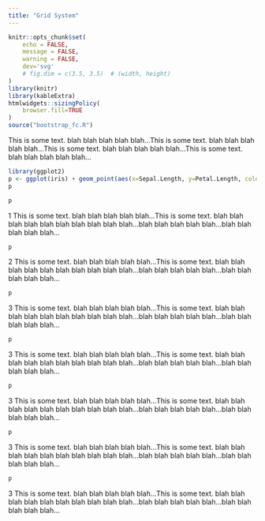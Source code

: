 ```yaml
---
title: "Grid System"
---
```


```r
knitr::opts_chunk$set(
	echo = FALSE,
	message = FALSE,
	warning = FALSE,
	dev='svg'
	# fig.dim = c(3.5, 3.5)  # (width, height)
)
library(knitr)
library(kableExtra)
htmlwidgets::sizingPolicy(
    browser.fill=TRUE
)
source("bootstrap_fc.R")
```



<div class="container-fluid">
<div class="row  alert alert-success">

<div class="col-xs-6 col-md-4">
This is some text. blah blah blah blah blah...This is some text. blah blah blah blah blah...This is some text. blah blah blah blah blah...This is some text. blah blah blah blah blah...
</div>

<div class="col-xs-6 col-md-4">
```r
library(ggplot2)
p <- ggplot(iris) + geom_point(aes(x=Sepal.Length, y=Petal.Length, color=Species))
p
```
</div>

</div>
</div>



<div class="container-fluid">
<div class="row  alert alert-info">

<div class="col-xs-6 col-sm-4">
```r
p
```
1 This is some text. blah blah blah blah blah...This is some text. blah blah blah blah blah blah blah blah blah blah...blah blah blah blah blah...blah blah blah blah blah...</div>

<div class="col-xs-6 col-sm-4">
```r
p
```
2 This is some text. blah blah blah blah blah...This is some text. blah blah blah blah blah blah blah blah blah blah...blah blah blah blah blah...blah blah blah blah blah...</div>

<div class="col-xs-6 col-sm-4">
```r
p
```
3 This is some text. blah blah blah blah blah...This is some text. blah blah blah blah blah blah blah blah blah blah...blah blah blah blah blah...blah blah blah blah blah...</div>

</div></div>


<div class="container-fluid">
<div class="row  alert alert-info">

<div class="col-xs-6 col-md-3">
```r
p
```
3 This is some text. blah blah blah blah blah...This is some text. blah blah blah blah blah blah blah blah blah blah...blah blah blah blah blah...blah blah blah blah blah...</div>

<div class="col-xs-6 col-md-3">
```r
p
```
3 This is some text. blah blah blah blah blah...This is some text. blah blah blah blah blah blah blah blah blah blah...blah blah blah blah blah...blah blah blah blah blah...</div>

<div class="col-xs-6 col-md-3">
```r
p
```
3 This is some text. blah blah blah blah blah...This is some text. blah blah blah blah blah blah blah blah blah blah...blah blah blah blah blah...blah blah blah blah blah...</div>

<div class="col-xs-6 col-md-3">
```r
p
```
3 This is some text. blah blah blah blah blah...This is some text. blah blah blah blah blah blah blah blah blah blah...blah blah blah blah blah...blah blah blah blah blah...</div>

</div></div>